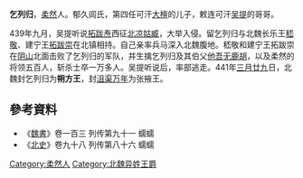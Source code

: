'''乞列归'''，[[柔然|柔然]]人。郁久闾氏，第四任可汗[[大檀|大檀]]的儿子，敕连可汗[[吴提|吴提]]的哥哥。

439年九月，吴提听说[[拓跋焘|拓跋焘]]西征[[北凉|北凉]][[姑臧|姑臧]]，大举入侵。留乞列归与北魏长乐王[[嵇敬|嵇敬]]、建宁王[[拓跋崇|拓跋崇]]在北镇相持。自己亲率兵马深入北魏腹地。嵇敬和建宁王拓跋崇在[[阴山|阴山]]北面击败了乞列归的军队，并生擒乞列归及其伯父[[他吾无鹿胡|他吾无鹿胡]]，以及柔然的将领五百人，斩杀士卒一万多人。吴提听说后，率部逃走。441年[[三月廿九|三月廿九]]日，北魏封乞列归为'''朔方王'''，封[[沮渠万年|沮渠万年]]为张掖王。

== 參考資料 ==
*《[[魏書|魏書]]》卷一百三 列传第九十一 蠕蠕
*《[[北史|北史]]》卷九十八 列传第八十六 蠕蠕

[[Category:柔然人|Category:柔然人]]
[[Category:北魏异姓王爵|Category:北魏异姓王爵]]